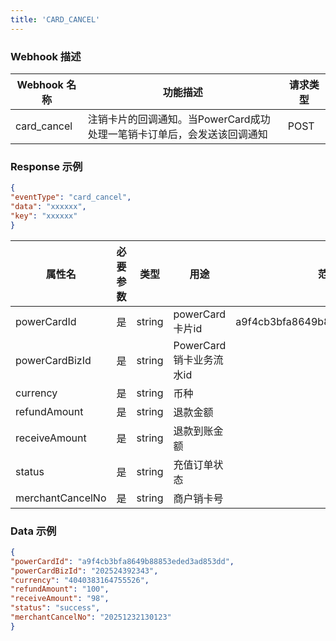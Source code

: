 ```yaml
---
title: 'CARD_CANCEL'
---
```


### Webhook 描述

| Webhook 名称 | 功能描述 | 请求类型 |
|--------------|----------|----------|
| card_cancel  | 注销卡片的回调通知。当PowerCard成功处理一笔销卡订单后，会发送该回调通知 | POST |

### Response 示例
```json
{
"eventType": "card_cancel",
"data": "xxxxxx",
"key": "xxxxxx"
}
```

| 属性名         | 必要参数 | 类型   | 用途             | 范例值                       | 备注 |
|----------------|----------|--------|------------------|-----------------------------|------|
| powerCardId    | 是       | string | powerCard卡片id | a9f4cb3bfa8649b88853eded3ad853dd |      |
| powerCardBizId | 是       | string | PowerCard销卡业务流水id |                            |      |
| currency       | 是       | string | 币种             |                            |      |
| refundAmount   | 是       | string | 退款金额         |                            |      |
| receiveAmount  | 是       | string | 退款到账金额     |                            |      |
| status         | 是       | string | 充值订单状态     |                            |      |
| merchantCancelNo | 是    | string | 商户销卡号       |                            |      |

### Data 示例
```json
{
"powerCardId": "a9f4cb3bfa8649b88853eded3ad853dd",
"powerCardBizId": "202524392343",
"currency": "4040383164755526",
"refundAmount": "100",
"receiveAmount": "98",
"status": "success",
"merchantCancelNo": "20251232130123"
}
```
